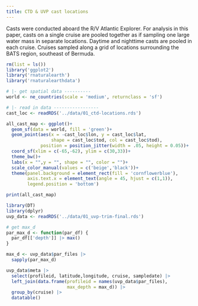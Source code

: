 ```yaml
---
title: CTD & UVP cast locations
---
```


Casts were conducted aboard the R/V Atlantic Explorer. For analysis in this paper, casts on a single cruise are pooled together as if sampling one large water mass in separate locations. Daytime and nighttime casts are pooled in each cruise. Cruises sampled along a grid of locations surrounding the BATS region, southeast of Bermuda.

```r
rm(list = ls())
library('ggplot2')
library('rnaturalearth')
library('rnaturalearthdata')

# |- get spatial data ----------
world <- ne_countries(scale = 'medium', returnclass = 'sf')

# |- read in data -----------------
cast_loc <- readRDS('../data/01_ctd-locations.rds')
```


```r

all_cast_map <- ggplot()+
  geom_sf(data = world, fill = 'green')+
  geom_point(aes(x = -cast_loc$lon, y = cast_loc$lat,
                 shape = cast_loc$tod, col = cast_loc$tod),
             position = position_jitter(width = .05, height = 0.05))+
  coord_sf(xlim = c(-65,-62), ylim = c(30,33))+
  theme_bw()+
  labs(x = "",y = "", shape = "", color = "")+
  scale_color_manual(values = c('beige','black'))+
  theme(panel.background = element_rect(fill = 'cornflowerblue'),
        axis.text.x = element_text(angle = 45, hjust = c(1,1)),
        legend.position = 'bottom')

print(all_cast_map)
```


```r
library(DT)
library(dplyr)
uvp_data <- readRDS('../data/01_uvp-trim-final.rds')

# get max_d
par_max_d <- function(par_df) {
  par_df[['depth']] |> max()
}

max_d <- uvp_data$par_files |> 
  sapply(par_max_d)

uvp_data$meta |> 
  select(profileid, latitude,longitude, cruise, sampledate) |> 
  left_join(data.frame(profileid = names(uvp_data$par_files),
                       max_depth = max_d)) |> 
  group_by(cruise) |> 
  datatable()

```